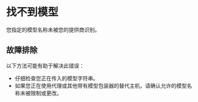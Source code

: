 # 找不到模型

您指定的模型名称未被您的提供商识别。

## 故障排除

以下方法可能有助于解决此错误：

- 仔细检查您正在传入的模型字符串。
- 如果您正在使用代理或其他带有模型包装器的替代主机，请确认允许的模型名称未被限制或更改。
